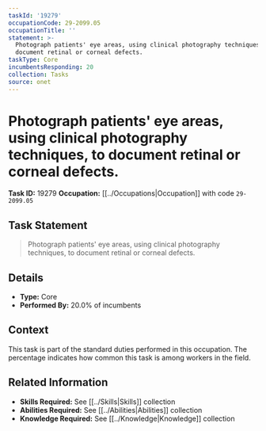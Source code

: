 ```yaml
---
taskId: '19279'
occupationCode: 29-2099.05
occupationTitle: ''
statement: >-
  Photograph patients' eye areas, using clinical photography techniques, to
  document retinal or corneal defects.
taskType: Core
incumbentsResponding: 20
collection: Tasks
source: onet
---
```

# Photograph patients' eye areas, using clinical photography techniques, to document retinal or corneal defects.

**Task ID:** 19279
**Occupation:** [[../Occupations|Occupation]] with code `29-2099.05`

## Task Statement

> Photograph patients' eye areas, using clinical photography techniques, to document retinal or corneal defects.

## Details

- **Type:** Core
- **Performed By:** 20.0% of incumbents

## Context

This task is part of the standard duties performed in this occupation. The percentage indicates how common this task is among workers in the field.

## Related Information

- **Skills Required:** See [[../Skills|Skills]] collection
- **Abilities Required:** See [[../Abilities|Abilities]] collection
- **Knowledge Required:** See [[../Knowledge|Knowledge]] collection
